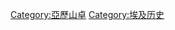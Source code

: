 {{Commonscat|History of Alexandria}}

[[Category:亞歷山卓|Category:亞歷山卓]]
[[Category:埃及历史|Category:埃及历史]]